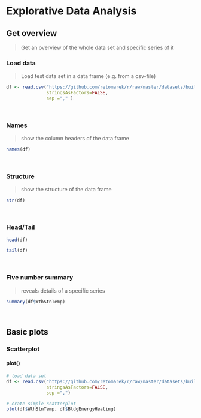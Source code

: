 # Explorative Data Analysis
## Get overview

> Get an overview of the whole data set and specific series of it

### Load data

> Load test data set in a data frame (e.g. from a csv-file)

```r
df <- read.csv("https://github.com/retomarek/r/raw/master/datasets/buildingMonitoringTestDataSet.csv",
               stringsAsFactors=FALSE,
               sep ="," )
```

<br>

### Names

> show the column headers of the data frame

```r
names(df)
```

<br>

### Structure

> show the structure of the data frame

```r
str(df)
```

<br>

### Head/Tail
```r
head(df)
```

```r
tail(df)
```

<br>

### Five number summary

> reveals details of a specific series

```r
summary(df$WthStnTemp)
```

<br>



## Basic plots
### Scatterplot
#### plot()
```r
# load data set
df <- read.csv("https://github.com/retomarek/r/raw/master/datasets/buildingMonitoringTestDataSet.csv",
               stringsAsFactors=FALSE,
               sep =",")

# crate simple scatterplot
plot(df$WthStnTemp, df$BldgEnergyHeating)
```
